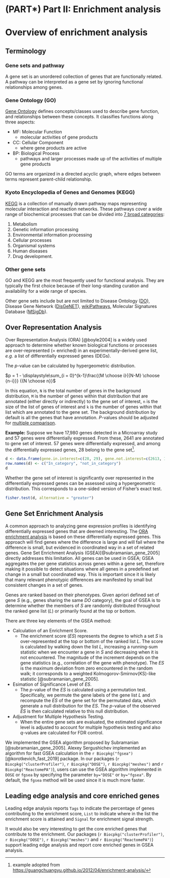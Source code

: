 # (PART\*) Part II: Enrichment analysis {-}

# Overview of enrichment analysis {#enrichment-overview}




## Terminology

### Gene sets and pathway

A gene set is an unordered collection of genes that are functionally related. A pathway can be interpreted as a gene set by ignoring functional relationships among genes.

### Gene Ontology (GO)


[Gene Ontology](http://www.geneontology.org/) defines concepts/classes used to describe gene function, and relationships between these concepts. It classifies functions along three aspects:

+ MF: Molecular Function
  - molecular activities of gene products
+ CC: Cellular Component
  - where gene products are active
+ BP: Biological Process
  - pathways and larger processes made up of the activities of multiple gene products

GO terms are organized in a directed acyclic graph, where edges between terms represent parent-child relationship.


### Kyoto Encyclopedia of Genes and Genomes (KEGG)

[KEGG](https://www.genome.jp/kegg/) is a collection of manually drawn pathway maps representing molecular interaction and reaction networks. These pathways cover a wide range of biochemical processes that can be divided into [7 broad categories](https://www.genome.jp/kegg/pathway.html): 

1. Metabolism
2. Genetic information processing
3. Environmental information processing
4. Cellular processes
5. Organismal systems
6. Human diseases
7. Drug development.

<!-- https://pathview.uncc.edu/data/khier.tsv -->

### Other gene sets

GO and KEGG are the most frequently used for functional analysis. They are typically the first choice because of their long-standing curation and availability for a wide range of species.


Other gene sets include but are not limited to Disease Ontology ([DO](http://disease-ontology.org/)), Disease Gene Network ([DisGeNET](https://www.ncbi.nlm.nih.gov/pmc/articles/PMC4397996/)), [wikiPathways](https://www.wikipathways.org), Molecular Signatures Database ([MSigDb](http://software.broadinstitute.org/gsea/msigdb)). 


## Over Representation Analysis {#ora-algorithm}

Over Representation Analysis (ORA) [@boyle2004] is a widely used approach to determine whether known biological functions or processes are over-represented (= enriched) in an experimentally-derived gene list, *e.g.* a list of differentially expressed genes (DEGs). 


The _p_-value can be calculated by hypergeometric distribution.


$p = 1 - \displaystyle\sum_{i = 0}^{k-1}\frac{{M \choose i}{{N-M} \choose {n-i}}} {{N \choose n}}$

In this equation, `N` is the total number of genes in the background distribution,
`M` is the number of genes within that distribution that are annotated (either directly or indirectly) to the gene set of interest,
`n` is the size of the list of genes of interest and `k` is the number of genes within that list which are annotated to the gene set. The background distribution by default is all the genes that have annotation. _P_-values should be adjusted for [multiple comparison](https://en.wikipedia.org/wiki/Multiple_comparisons_problem).


**Example:** Suppose we have 17,980 genes detected in a Microarray study and 57 genes were differentially expressed. From these, 2641 are annotated to gene set of interest. 57 genes were differentially expressed, and among the differentially expressed genes, 28 belong to the gene set^[example adopted from <https://guangchuangyu.github.io/2012/04/enrichment-analysis/>]. 


```r
d <- data.frame(gene.in.interest=c(28, 29), gene.not.interest=c(2613, 15310))
row.names(d) <- c("In_category", "not_in_category")
d
```                        


Whether the gene set of interest is significantly over represented in the differentially expressed genes can be assessed using a hypergeometric distribution. This corresponds to a one-sided version of Fisher's exact test.

```r
fisher.test(d, alternative = "greater")
```


## Gene Set Enrichment Analysis {#gsea-algorithm}


A common approach to analyzing gene expression profiles is identifying differentially expressed genes that are deemed interesting. The [ORA enrichment analysis](#ora-algorithm) is based on these differentially expressed genes. This approach will find genes where the difference is large and will fail where the difference is small, but evidenced in coordinated way in a set of related genes. Gene Set Enrichment Analysis (GSEA)[@subramanian_gene_2005] directly addresses this limitation.
All genes can be used in GSEA; GSEA aggregates the per gene statistics across genes within a gene set, therefore making it possible to detect situations where all genes in a predefined set change in a small but coordinated way. This is important since it is likely that many relevant phenotypic differences are manifested by small but consistent changes in a set of genes.

Genes are ranked based on their phenotypes. Given apriori defined set of gene _S_ (e.g., genes sharing the same _DO_ category), the goal of GSEA is to determine whether the members of _S_ are randomly distributed throughout the ranked gene list (_L_) or primarily found at the top or bottom.

There are three key elements of the GSEA method:

* Calculation of an Enrichment Score.
  + The enrichment score (_ES_) represents the degree to which a set _S_ is over-represented at the top or bottom of the ranked list _L_. The score is calculated by walking down the list _L_, increasing a running-sum statistic when we encounter a gene in _S_ and decreasing when it is not encountered. The magnitude of the increment depends on the gene statistics (e.g., correlation of the gene with phenotype). The _ES_ is the maximum deviation from zero encountered in the random walk; it corresponds to a weighted Kolmogorov-Smirnov(KS)-like statistic [@subramanian_gene_2005].
* Esimation of Significance Level of _ES_.
  + The _p_-value of the _ES_ is calculated using a permutation test. Specifically, we permute the gene labels of the gene list _L_ and recompute the _ES_ of the gene set for the permutated data, which generate a null distribution for the _ES_. The _p_-value of the observed _ES_ is then calculated relative to this null distribution.
* Adjustment for Multiple Hypothesis Testing.
  + When the entire gene sets are evaluated, the estimated significance level is adjusted to account for multiple hypothesis testing and also _q_-values are calculated for FDR control.

We implemented the GSEA algorithm proposed by Subramanian [@subramanian_gene_2005]. Alexey Sergushichev implemented an algorithm for fast GSEA calculation in the `r Biocpkg("fgsea")` [@korotkevich_fast_2019] package. In our packages (`r Biocpkg("clusterProfiler")`, `r Biocpkg("DOSE")`, `r Biocpkg("meshes")` and `r Biocpkg("ReactomePA")`), users can use the GSEA algorithm implemented in `DOSE` or `fgsea` by specifying the parameter `by="DOSE"` or `by="fgsea"`. By default, the `fgsea` method will be used since it is much more faster.


## Leading edge analysis and core enriched genes

Leading edge analysis reports `Tags` to indicate the percentage of genes contributing to the enrichment score, `List` to indicate where in the list the enrichment score is attained and `Signal` for enrichment signal strength.

It would also be very interesting to get the core enriched genes that contribute to the enrichment. Our packages (`r Biocpkg("clusterProfiler")`, `r Biocpkg("DOSE")`, `r Biocpkg("meshes")` and `r Biocpkg("ReactomePA")`) support leading edge analysis and report core enriched genes in GSEA analysis.

